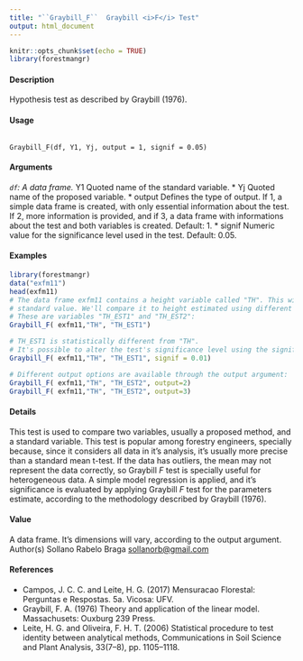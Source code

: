 ```yaml
---
title: "``Graybill_F``  Graybill <i>F</i> Test"
output: html_document
---
```


```r
knitr::opts_chunk$set(echo = TRUE)
library(forestmangr)
```


#### Description
Hypothesis test as described by Graybill (1976).

#### Usage
<pre><code>
Graybill_F(df, Y1, Yj, output = 1, signif = 0.05)
</code></pre>

#### Arguments 
*``df``: A data frame.
* Y1 Quoted name of the standard variable.
* Yj Quoted name of the proposed variable.
* output Defines the type of output. If 1, a simple data frame is created, with only essential information about the test. If 2, more information is provided, and if
3, a data frame with informations about the test and both variables is created. Default: 1.
* signif Numeric value for the significance level used in the test. Default: 0.05.

#### Examples
```r
library(forestmangr)
data("exfm11")
head(exfm11)
# The data frame exfm11 contains a height variable called "TH". This will be our
# standard value. We'll compare it to height estimated using different hypsometric equations.
# These are variables "TH_EST1" and "TH_EST2":
Graybill_F( exfm11,"TH", "TH_EST1")
```

```r
# TH_EST1 is statistically different from "TH".
# It's possible to alter the test's significance level using the signif argument:
Graybill_F( exfm11,"TH", "TH_EST1", signif = 0.01)
```

```r
# Different output options are available through the output argument:
Graybill_F( exfm11,"TH", "TH_EST2", output=2)
Graybill_F( exfm11,"TH", "TH_EST2", output=3)
```

#### Details
This test is used to compare two variables, usually a proposed method, and a standard variable. This test is popular among forestry engineers, specially because, since it considers all data in it’s analysis,
it’s usually more precise than a standard mean t-test. If the data has outliers, the mean may not represent the data correctly, so Graybill <i>F</i> test is specially useful for heterogeneous data.
A simple model regression is applied, and it’s significance is evaluated by applying Graybill <i>F</i> test for the parameters estimate, according to the methodology described by Graybill (1976).

#### Value
A data frame. It’s dimensions will vary, according to the output argument.
Author(s)
Sollano Rabelo Braga <sollanorb@gmail.com>

#### References
* Campos, J. C. C. and Leite, H. G. (2017) Mensuracao Florestal: Perguntas e Respostas. 5a. Vicosa:
UFV.
* Graybill, F. A. (1976) Theory and application of the linear model. Massachusets: Ouxburg 239
Press.
* Leite, H. G. and Oliveira, F. H. T. (2006) Statistical procedure to test identity between analytical
methods, Communications in Soil Science and Plant Analysis, 33(7–8), pp. 1105–1118.
